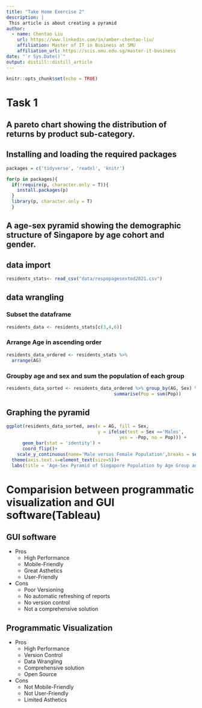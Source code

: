 ```yaml
---
title: "Take Home Exercise 2"
description: |
 This article is about creating a pyramid
author:
  - name: Chentao Liu
    url: https://www.linkedin.com/in/amber-chentao-liu/
    affiliation: Master of IT in Business at SMU
    affiliation_url: https://scis.smu.edu.sg/master-it-business
date: "`r Sys.Date()`"
output: distill::distill_article
---
```


```r
knitr::opts_chunk$set(echo = TRUE)
```

# Task 1

## A pareto chart showing the distribution of returns by product sub-category.

## Installing and loading the required packages

```r
packages = c('tidyverse', 'readxl', 'knitr')

for(p in packages){
  if(!require(p, character.only = T)){
    install.packages(p)
  }
  library(p, character.only = T)
  }
```

## A age-sex pyramid showing the demographic structure of Singapore by age cohort and gender.
## data import
```r
residents_stats<- read_csv("data/respopagesextod2021.csv")
```
## data wrangling

### Subset the dataframe
```r
residents_data <- residents_stats[c(3,4,6)]
```

### Arrange Age in ascending order
```r
residents_data_ordered <- residents_stats %>%
  arrange(AG)
```

### Groupby age and sex and sum the population of each group
```r
residents_data_sorted <- residents_data_ordered %>% group_by(AG, Sex) %>%
                                        summarise(Pop = sum(Pop))
```

## Graphing the pyramid
```r
ggplot(residents_data_sorted, aes(x = AG, fill = Sex,
                                  y = ifelse(test = Sex =='Males',
                                          yes = -Pop, no = Pop))) +
      geom_bar(stat = 'identity') +
      coord_flip()+
    scale_y_continuous(name='Male versus Female Population',breaks = seq(-160000,160000,20000),labels =abs(seq(-160000,160000,20000)))+
  theme(axis.text.x=element_text(size=5))+
  labs(title = 'Age-Sex Pyramid of Singapore Population by Age Group and Sex', x='Age Group')
```
# Comparision between programmatic visualization and GUI software(Tableau)

## GUI software

* Pros
  + High Performance
  + Mobile-Friendly
  + Great Asthetics
  + User-Friendly
* Cons
  + Poor Versioning
  + No automatic refreshing of reports
  + No version control
  + Not a comprehensive solution
  
## Programmatic Visualization

* Pros
  + High Performance
  + Version Control
  + Data Wrangling
  + Comprehensive solution
  + Open Source
  
* Cons
  + Not Mobile-Friendly
  + Not User-Friendly
  + Limited Asthetics
  
  
